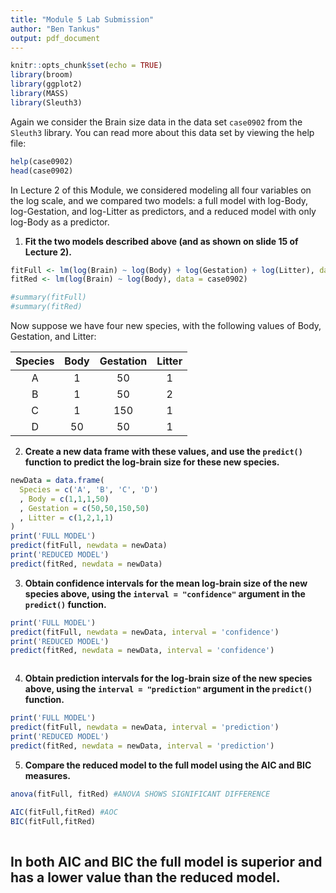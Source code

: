 ```yaml
---
title: "Module 5 Lab Submission"
author: "Ben Tankus"
output: pdf_document
---
```


```r
knitr::opts_chunk$set(echo = TRUE)
library(broom)
library(ggplot2)
library(MASS)
library(Sleuth3)
```

Again we consider the Brain size data in the data set `case0902` from the `Sleuth3` library. You can read more about this data set by viewing the help file:

```r
help(case0902)
head(case0902)
```

In Lecture 2 of this Module, we considered modeling all four variables on the log scale, and we compared two models: a full model with log-Body, log-Gestation, and log-Litter as predictors, and a reduced model with only log-Body as a predictor.

1. **Fit the two models described above (and as shown on slide 15 of Lecture 2).**

```r
fitFull <- lm(log(Brain) ~ log(Body) + log(Gestation) + log(Litter), data = case0902)
fitRed <- lm(log(Brain) ~ log(Body), data = case0902)

#summary(fitFull)
#summary(fitRed)
```

Now suppose we have four new species, with the following values of Body, Gestation, and Litter:

| Species | Body | Gestation | Litter |
|:-------:|:----:|:---------:|:------:|
| A       | 1    | 50        | 1      |
| B       | 1    | 50        | 2      |
| C       | 1    | 150       | 1      |
| D       | 50   | 50        | 1      |


2. **Create a new data frame with these values, and use the `predict()` function to predict the log-brain size for these new species.**

```r
newData = data.frame(
  Species = c('A', 'B', 'C', 'D')
  , Body = c(1,1,1,50)
  , Gestation = c(50,50,150,50)
  , Litter = c(1,2,1,1)
)
print('FULL MODEL')
predict(fitFull, newdata = newData)
print('REDUCED MODEL')
predict(fitRed, newdata = newData)


```


3. **Obtain confidence intervals for the mean log-brain size of the new species above, using the `interval = "confidence"` argument in the `predict()` function.**

```r
   
print('FULL MODEL')
predict(fitFull, newdata = newData, interval = 'confidence')
print('REDUCED MODEL')
predict(fitRed, newdata = newData, interval = 'confidence')



```


4. **Obtain prediction intervals for the log-brain size of the new species above, using the `interval = "prediction"` argument in the `predict()` function.**

```r
   
print('FULL MODEL')
predict(fitFull, newdata = newData, interval = 'prediction')
print('REDUCED MODEL')
predict(fitRed, newdata = newData, interval = 'prediction')


```


5. **Compare the reduced model to the full model using the AIC and BIC measures.**

```r

anova(fitFull, fitRed) #ANOVA SHOWS SIGNIFICANT DIFFERENCE

AIC(fitFull,fitRed) #AOC
BIC(fitFull,fitRed)
   
```


## In both AIC and BIC the **full model** is superior and has a lower value than the reduced model.